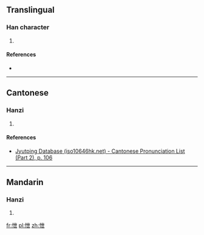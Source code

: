 ==Translingual==

===Han character===
{{Han char|rn=61|rad=心|as=05|sn=8|four=|canj=心心廿 (PPT)|ids=⿰[[忄]][[世]]}}

# {{defn|Han|sort=心05}}

====References====
* {{Han ref|kx=0379.110|dkj=10425|dj=0707.190|hdz=42283.080|uh=6008|ud=24584}}

----

==Cantonese==

===Hanzi===
{{yue-hanzi|jyut=[[jai6]]|y=yai6}}

# {{defn|lang=yue|sort=心05}}

====References====
* [http://www.iso10646hk.net/jp/document/download.jsp Jyutping Database (iso10646hk.net) - Cantonese Pronunciation List (Part 2), p. 106]

----

==Mandarin==

===Hanzi===
{{cmn-hanzi|pin=[[yì]] ([[yi4]])|wg=i<sup>4</sup>}}

# {{defn|lang=cmn|sort=心05}}

[[fr:怈]]
[[pl:怈]]
[[zh:怈]]